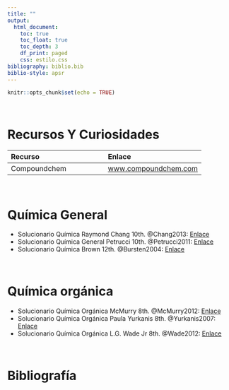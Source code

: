 ```yaml
---
title: ""
output:
  html_document:
    toc: true
    toc_float: true
    toc_depth: 3
    df_print: paged
    css: estilo.css
bibliography: biblio.bib
biblio-style: apsr
---
```


```r
knitr::opts_chunk$set(echo = TRUE)
```

<br>


# **Recursos Y Curiosidades**

Recurso        | Enlace        | 
:------------- | :------------- | 
Compoundchem  | <a href="https://www.compoundchem.com/" target="_blank" title="Curiosidades">www.compoundchem.com</a>|

<br>

# **Química General**
- Solucionario Química Raymond Chang 10th. @Chang2013: <a href="https://www.slader.com/textbook/9780073511092-chemistry-10th-edition/" target="_blank">Enlace</a>
- Solucionario Química General Petrucci 10th. @Petrucci2011: <a href="https://www.slader.com/textbook/9780132064521-general-chemistry-principles-and-modern-applications-tenth-edition/" target="_blank">Enlace</a>
- Solucionario Química Brown 12th. @Bursten2004: <a href="https://www.slader.com/textbook/9780321696724-chemistry-the-central-science-12th-edition/" target="_blank">Enlace</a>

<br>

# **Química orgánica**

- Solucionario Química Orgánica McMurry 8th. @McMurry2012: <a href="https://www.slader.com/textbook/9780840054449-organic-chemistry-8th-edition/" target="_blank">Enlace</a>
- Solucionario Química Orgánica Paula Yurkanis 8th. @Yurkanis2007: <a href="https://www.slader.com/textbook/9780134042282-organic-chemistry-8th-edition/" target="_blank">Enlace</a>
- Solucionario Química Orgánica L.G. Wade Jr 8th. @Wade2012: <a href="https://www.slader.com/textbook/9780321768414-organic-chemistry-eigth-edition/" target="_blank">Enlace</a>


<br>

# **Bibliografía**


